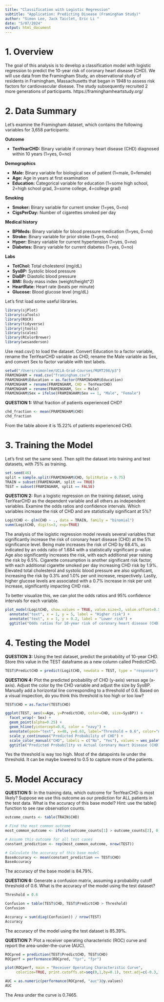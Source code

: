 ```yaml
---
title: "Classification with Logistic Regression"
subtitle: "Application: Predicting Disease (Framingham Study)"
author: "Simon Lee, Jack Taiclet, Eric Li "
date: "5/07/2024"
output: html_document
---
```


# 1. Overview

The goal of this analysis is to develop a classification model with logistic regression to predict the 10-year risk of coronary heart disease (CHD). We will use data from the Framingham Study, an observational study of residents in Framingham, Massachusetts that began in 1948 to assess risk factors for cardiovascular disease. The study subsequently recruited 2 more generations of participants. https://framinghamheartstudy.org/

# 2. Data Summary

Let's examine the Framingham dataset, which contains the following variables for 3,658 participants:

**Outcome **

* **TenYearCHD:**      Binary variable if coronary heart disease (CHD) diagnosed within 10 years (1=yes, 0=no)

**Demographics **

* **Male:**            Binary variable for biological sex of patient (1=male, 0=female)
* **Age:**             Age in years at first examination
* **Education:**       Categorical variable for education (1=some high school, 2=high school grad, 3=some college, 4=college grad)

**Smoking **

* **Smoker:**          Binary variable for current smoker (1=yes, 0=no)
* **CigsPerDay:**      Number of cigarettes smoked per day

**Medical history **

* **BPMeds:**          Binary variable for blood pressure medication (1=yes, 0=no) 
* **Stroke:**          Binary variable for prior stroke (1=yes, 0=no)
* **Hyper:**           Binary variable for current hypertension (1=yes, 0=no)
* **Diabetes:**        Binary variable for current diabetes (1=yes, 0=no)

**Labs **

* **TotChol:**         Total cholesterol (mg/dL)
* **SysBP:**           Systolic blood pressure
* **DiaBP:**           Diastolic blood pressure
* **BMI:**             Body mass index (weight/height^2)
* **HeartRate:**       Heart rate (beats per minute)
* **Glucose:**         Blood glucose level (mg/dL)

Let's first load some useful libraries. 
```r
library(sjPlot)
library(caTools)
library(ROCR)
library(tidyverse)
library(jtools)
library(scales)
library(RColorBrewer)
library(wesanderson)
```

Use read.csv() to load the dataset. Convert Education to a factor variable, rename the TenYearCHD variable as CHD, rename the Male variable as Sex, and convert Sex to factor variable with text labels.
```r
setwd("/Users/simonlee/UCLA-Grad-Courses/MGMT298/p3")
FRAMINGHAM = read.csv("framingham.csv")
FRAMINGHAM$Education = as.factor(FRAMINGHAM$Education)
FRAMINGHAM = rename(FRAMINGHAM, CHD = TenYearCHD)
FRAMINGHAM = rename(FRAMINGHAM, Sex = Male)
FRAMINGHAM$Sex = ifelse(FRAMINGHAM$Sex == 1, "Male", "Female")
```

**QUESTION 1:** 
What fraction of patients experienced CHD?
```r
chd_fraction <- mean(FRAMINGHAM$CHD)
chd_fraction
```

From the table above it is 15.22% of patients experienced CHD.

# 3. Training the Model

Let's first set the same seed. Then split the dataset into training and test datasets, with 75% as training. 
```r
set.seed(46)
split = sample.split(FRAMINGHAM$CHD, SplitRatio = 0.75)
TRAIN = subset(FRAMINGHAM, split == TRUE)
TEST = subset(FRAMINGHAM, split == FALSE)
```

**QUESTION 2:** Run a logistic regression on the training dataset, using TenYearCHD as the dependent variable and all others as independent variables. Examine the odds ratios and confidence intervals. Which variables increase the risk of CHD and are statistically significant at 5%?
```r
LogitCHD <- glm(CHD ~ ., data = TRAIN, family = "binomial")
summ(LogitCHD, digits=3, exp=TRUE)
```


The analysis of the logistic regression model reveals several variables that significantly increase the risk of coronary heart disease (CHD) at the 5% significance level. Being male increases the risk of CHD by 68.4%, as indicated by an odds ratio of 1.684 with a statistically significant p-value. Age also significantly increases the risk, with each additional year raising the risk by 6.5%. Cigarette consumption is another significant risk factor, with each additional cigarette smoked per day increasing CHD risk by 1.9%. Elevated total cholesterol and systolic blood pressure are also significant, increasing the risk by 0.3% and 1.0% per unit increase, respectively. Lastly, higher glucose levels are associated with a 0.7% increase in risk per unit increase, significantly impacting CHD risk.


To better visualize this, we can plot the odds ratios and 95% confidence intervals for each variable.
```r
plot_model(LogitCHD, show.values = TRUE, value.size=3, value.offset=0.5) +
  annotate("text", x = 1, y = 5, label = "Higher risk") +
  annotate("text", x = 1, y = 0.2, label = "Lower risk") +
  ggtitle("Odds ratios for 10-year risk of coronary heart disease (CHD)") 
```

# 4. Testing the Model

**QUESTION 3:** Using the test dataset, predict the probability of 10-year CHD. Store this value in the TEST dataframe as a new column called PredictCHD.
```r
TEST$PredictCHD = predict(LogitCHD, newdata = TEST, type = "response")
```

**QUESTION 4:** Plot the predicted probability of CHD (y-axis) versus age (x-axis). Adjust the color by the CHD variable and adjust the size by SysBP. Manually add a horizontal line corresponding to a threshold of 0.6. Based on a visual inspection, do you think this threshold is too high or too low?
```r
TEST$CHD = as.factor(TEST$CHD)

ggplot(TEST, aes(x=Age, y=PredictCHD, color=CHD, size=SysBP)) + 
  facet_wrap(~ Sex) +
  geom_point(alpha=0.25) + 
  geom_hline(yintercept=0.6, color = "navy") +
  annotate(geom="text", x=40, y=0.63, label="Threshold = 0.6", color="navy") +
  scale_y_continuous("Predicted Probability of CHD") +
  scale_color_manual("CHD", labels = c("No", "Yes"), values = wes_palette("Royal1", n = )) +
  ggtitle("Predicted Probability vs Actual Coronary Heart Disease (CHD)")  
```

Yes the threshold is way too high. Most of the datapoints lie under the threshold. It can be maybe lowered to 0.5 to capture more of the patients.

# 5. Model Accuracy

**QUESTION 5:** In the training data, which outcome for TenYearCHD is most likely? Suppose we use this outcome as our prediction for ALL patients in the test data. What is the accuracy of this base model? Hint: use the table() function to see raw observation counts.
```r
outcome_counts <- table(TRAIN$CHD)

# Find the most common outcome
most_common_outcome <- ifelse(outcome_counts[1] > outcome_counts[2], 0, 1)

# Assume this outcome for all test cases
constant_prediction <- rep(most_common_outcome, nrow(TEST))

# Calculate the accuracy of this base model
BaseAccuracy <- mean(constant_prediction == TEST$CHD)
BaseAccuracy
```

The accuracy of the base model is 84.79%.

**QUESTION 6:** Generate a confusion matrix, assuming a probability cutoff threshold of 0.6. What is the accuracy of the model using the test dataset? 
```r
Threshold = 0.6

Confusion = table(TEST$CHD, TEST$PredictCHD > Threshold)
Confusion

Accuracy = sum(diag(Confusion)) / nrow(TEST)
Accuracy
```
The accuracy of the model using the test dataset is 85.39%.


**QUESTION 7:** Plot a receiver operating characteristic (ROC) curve and report the area-under-the-curve (AUC).
```r
ROCpred = prediction(TEST$PredictCHD, TEST$CHD)
ROCperf = performance(ROCpred, "tpr", "fpr")

plot(ROCperf, main = "Receiver Operating Characteristic Curve", 
     colorize=TRUE, print.cutoffs.at=seq(0,1,by=0.1), text.adj=c(-0.3,1.0))
```

```r
AUC = as.numeric(performance(ROCpred, "auc")@y.values)
AUC
```
The Area under the curve is 0.7465.
